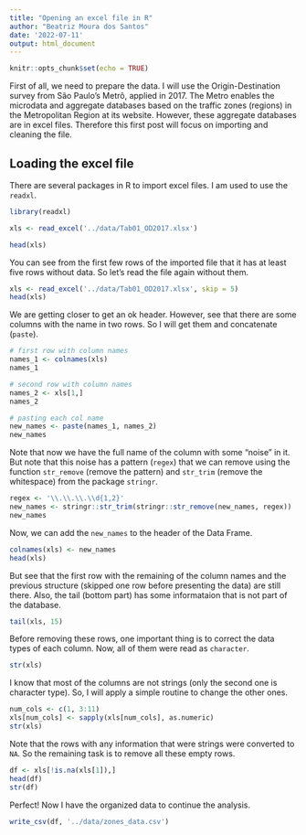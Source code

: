 ```yaml
---
title: "Opening an excel file in R"
author: "Beatriz Moura dos Santos"
date: '2022-07-11'
output: html_document
---
```


```r
knitr::opts_chunk$set(echo = TRUE)
```

First of all, we need to prepare the data. I will use the Origin-Destination survey from São Paulo’s Metrô, applied in 2017. The Metro enables the microdata and aggregate databases based on the traffic zones (regions) in the Metropolitan Region at its website. However, these aggregate databases are in excel files. Therefore this first post will focus on importing and cleaning the file.

## Loading the excel file

There are several packages in R to import excel files. I am used to use the `readxl`.

```r
library(readxl)

xls <- read_excel('../data/Tab01_OD2017.xlsx')

head(xls)
```
You can see from the first few rows of the imported file that it has at least five rows without data. So let's read the file again without them.

```r
xls <- read_excel('../data/Tab01_OD2017.xlsx', skip = 5)
head(xls)
```

We are getting closer to get an ok header. However, see that there are some columns with the name in two rows. So I will get them and concatenate (`paste`).

```r
# first row with column names
names_1 <- colnames(xls)
names_1

# second row with column names
names_2 <- xls[1,]
names_2

# pasting each col name
new_names <- paste(names_1, names_2)
new_names
```

Note that now we have the full name of the column with some "noise" in it. But note that this noise has a pattern (`regex`) that we can remove using the function `str_remove` (remove the pattern) and `str_trim` (remove the whitespace) from the package `stringr`. 

```r
regex <- '\\.\\.\\.\\d{1,2}'
new_names <- stringr::str_trim(stringr::str_remove(new_names, regex))
new_names
```

Now, we can add the `new_names` to the header of the Data Frame.

```r
colnames(xls) <- new_names
head(xls)
```

But see that the first row with the remaining of the column names and the previous structure (skipped one row before presenting the data) are still there. Also, the tail (bottom part) has some informataion that is not part of the database.

```r
tail(xls, 15)
```

Before removing these rows, one important thing is to correct the data types of each column. Now, all of them were read as `character`. 

```r
str(xls)
```

I know that most of the columns are not strings (only the second one is character type). So, I will apply a simple routine to change the other ones.

```r
num_cols <- c(1, 3:11)
xls[num_cols] <- sapply(xls[num_cols], as.numeric)
str(xls)
```

Note that the rows with any information that were strings were converted to `NA`. So the remaining task is to remove all these empty rows.

```r
df <- xls[!is.na(xls[1]),]
head(df)
str(df)
```

Perfect! Now I have the organized data to continue the analysis.
```r
write_csv(df, '../data/zones_data.csv')
```


